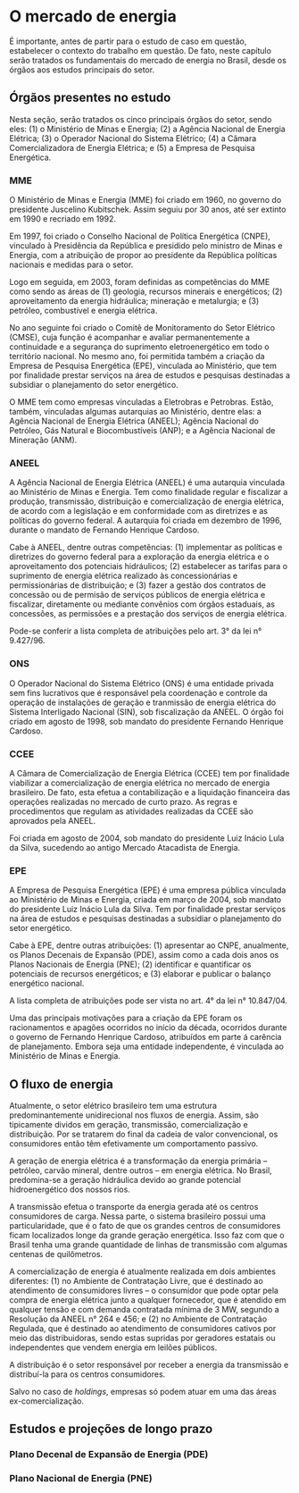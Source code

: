 <!--
This is for including Chapter 1.  Notice that it's also good practice to name your chunk.  This will help you debug potential issues as you knit.  The chunk above is called intro and the one below is called chapter1.  Feel free to change the name of the Rmd file as you wish, but don't forget to change it here from chap1.Rmd.
-->

<!--
The {#rmd-basics} text after the chapter declaration will allow us to link throughout the document back to the beginning of Chapter 1.  These labels will automatically be generated (if not specified) by changing the spaces to hyphens and capital letters to lowercase.  Look for the reference to this label at the beginning of Chapter 2.
-->

# O mercado de energia

É importante, antes de partir para o estudo de caso em questão, estabelecer o contexto do trabalho em questão. De fato, neste capítulo serão tratados os fundamentais do mercado de energia no Brasil, desde os órgãos aos estudos principais do setor.

## Órgãos presentes no estudo

Nesta seção, serão tratados os cinco principais órgãos do setor, sendo eles: (1) o Ministério de Minas e Energia; (2) a Agência Nacional de Energia Elétrica; (3) o Operador Nacional do Sistema Elétrico; (4) a Câmara Comercializadora de Energia Elétrica; e (5) a Empresa de Pesquisa Energética.

### MME

O Ministério de Minas e Energia (MME) foi criado em 1960, no governo do presidente Juscelino Kubitschek. Assim seguiu por 30 anos, até ser extinto em 1990 e recriado em 1992.

Em 1997, foi criado o Conselho Nacional de Política Energética (CNPE), vinculado à Presidência da República e presidido pelo ministro de Minas e Energia, com a atribuição de propor ao presidente da República políticas nacionais e medidas para o setor.

Logo em seguida, em 2003, foram definidas as competências do MME como sendo as áreas de (1) geologia, recursos minerais e energéticos; (2) aproveitamento da energia hidráulica; mineração e metalurgia; e (3) petróleo, combustível e energia elétrica.

No ano seguinte foi criado o Comitê de Monitoramento do Setor Elétrico (CMSE), cuja função é acompanhar e avaliar permanentemente a continuidade e a segurança do suprimento eletroenergético em todo o território nacional. No mesmo ano, foi permitida também a criação da Empresa de Pesquisa Energética (EPE), vinculada ao Ministério, que tem por finalidade prestar serviços na área de estudos e pesquisas destinadas a subsidiar o planejamento do setor energético.

O MME tem como empresas vinculadas a Eletrobras e Petrobras. Estão, também, vinculadas algumas autarquias ao Ministério, dentre elas: a Agência Nacional de Energia Elétrica (ANEEL); Agência Nacional do Petróleo, Gás Natural e Biocombustíveis (ANP); e a Agência Nacional de Mineração (ANM).

### ANEEL

A Agência Nacional de Energia Elétrica (ANEEL) é uma autarquia vinculada ao Ministério de Minas e Energia. Tem como finalidade regular e fiscalizar a produção, transmissão, distribuição e comercialização de energia elétrica, de acordo com a legislação e em conformidade com as diretrizes e as políticas do governo federal. A autarquia foi criada em dezembro de 1996, durante o mandato de Fernando Henrique Cardoso.

Cabe à ANEEL, dentre outras competências: (1) implementar as políticas e diretrizes do governo federal para a exploração da energia elétrica e o aproveitamento dos potenciais hidráulicos; (2) estabelecer as tarifas para o suprimento de energia elétrica realizado às concessionárias e permissionárias de distribuição; e (3) fazer a gestão dos contratos de concessão ou de permisão de serviços públicos de energia elétrica e fiscalizar, diretamente ou mediante convênios com órgãos estaduais, as concessões, as permissões e a prestação dos serviços de energia elétrica.

Pode-se conferir a lista completa de atribuições pelo art. 3° da lei n°
9.427/96.

### ONS

O Operador Nacional do Sistema Elétrico (ONS) é uma entidade privada sem fins lucrativos que é responsável pela coordenação e controle da operação de instalações de geração e tranmissão de energia elétrica do Sistema Interligado Nacional (SIN), sob fiscalização da ANEEL. O órgão foi criado em agosto de 1998, sob mandato do presidente Fernando Henrique Cardoso.

### CCEE

A Câmara de Comercialização de Energia Elétrica (CCEE) tem por finalidade viabilizar a comercialização de energia elétrica no mercado de energia brasileiro. De fato, esta efetua a contabilização e a liquidação financeira das operações realizadas no mercado de curto prazo. As regras e procedimentos que regulam as atividades realizadas da CCEE são aprovados pela ANEEL.

Foi criada em agosto de 2004, sob mandato do presidente Luiz Inácio Lula da Silva, sucedendo ao antigo Mercado Atacadista de Energia.

### EPE

A Empresa de Pesquisa Energética (EPE) é uma empresa pública vinculada ao Ministério de Minas e Energia, criada em março de 2004, sob mandato do presidente Luiz Inácio Lula da Silva. Tem por finalidade prestar serviços na área de estudos e pesquisas destinadas a subsidiar o planejamento do setor energético. 

Cabe à EPE, dentre outras atribuições: (1) apresentar ao CNPE, anualmente, os Planos Decenais de Expansão (PDE), assim como a cada dois anos os Planos Nacionais de Energia (PNE); (2) identificar e quantificar os potenciais de recursos energéticos; e (3) elaborar e publicar o balanço energético nacional.

A lista completa de atribuições pode ser vista no art. 4° da lei n° 10.847/04.

Uma das principais motivações para a criação da EPE foram os racionamentos e apagões ocorridos no início da década, ocorridos durante o governo de Fernando Henrique Cardoso, atribuídos em parte á carência de planejamento. Embora seja uma entidade independente, é vinculada ao Ministério de Minas e Energia.

## O fluxo de energia
 
Atualmente, o setor elétrico brasileiro tem uma estrutura predominantemente unidirecional nos fluxos de energia. Assim, são tipicamente dividos em geração, transmissão, comercialização e distribuição. Por se tratarem do final da cadeia de valor convencional, os consumidores então têm efetivamente um comportamento passivo. 

A geração de energia elétrica é a transformação da energia primária – petróleo, carvão mineral, dentre outros – em energia elétrica. No Brasil, predomina-se a geração hidráulica devido ao grande potencial hidroenergético dos nossos rios.

A transmissão efetua o transporte da energia gerada até os centros consumidores de carga. Nessa parte, o sistema brasileiro possui uma particularidade, que é o fato de que os grandes centros de consumidores ficam localizados longe da grande geração energética. Isso faz com que o Brasil tenha uma grande quantidade de linhas de transmissão com algumas centenas de quilômetros.

A comercialização de energia é atualmente realizada em dois ambientes diferentes: (1) no Ambiente de Contratação Livre, que é destinado ao atendimento de consumidores livres – o consumidor que pode optar pela compra de energia elétrica junto a qualquer fornecedor, que é atendido em qualquer tensão e com demanda contratada mínima de 3 MW, segundo a Resolução da ANEEL n° 264 e 456; e (2) no Ambiente de Contratação Regulada, que é destinado ao atendimento de consumidores cativos por meio das distribuidoras, sendo estas supridas por geradores estatais ou independentes que vendem energia em leilões públicos.

A distribuição é o setor responsável por receber a energia da transmissão e distribuí-la para os centros consumidores.

Salvo no caso de _holdings_, empresas só podem atuar em uma das áreas ex-comercialização.

## Estudos e projeções de longo prazo

### Plano Decenal de Expansão de Energia (PDE)

### Plano Nacional de Energia (PNE)


